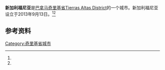 {{Infobox settlement
|name                   = 新加利福尼亚
|native_name            = 
|settlement_type        = [[市_(巴拿马)|市]]
|image_skyline          = 
|image_caption          = 
|image_alt              = 
|pushpin_map            =
|coordinates_display    = inline,title
|coordinates_region     = PA
|subdivision_type       = 国家
|subdivision_name       = {{flag|Panama}}
|subdivision_type1      = [[巴拿马行政区划|省份]]
|subdivision_name1      = [[奇里基省|奇里基省]]
|subdivision_type2      = [[区_(巴拿马)|区]]
|subdivision_name2      = [[Tierras_Altas_District|Tierras Altas]]
|leader_title           = 
|leader_name            = 
|established_title      = 设立时间
|established_date       = 2013年<ref name=law>Ley 55 del 13 de septiembre del 2013.</ref><ref name=prensa>{{cite news|title=Tierras Altas, nuevo municipio chiricano|url=http://impresa.prensa.com/nacionales/Tierras-Altas-nuevo-municipio-chiricano_0_3755624441.html|accessdate=May 29, 2015|work=[[La_Prensa_(Panama_City)|La Prensa]]|date=September 17, 2013|archive-url=https://web.archive.org/web/20150529065849/http://impresa.prensa.com/nacionales/Tierras-Altas-nuevo-municipio-chiricano_0_3755624441.html|archive-date=2015-05-29|dead-url=yes}}</ref>
|area_land_km2          = 
|area_footnotes         = 
|population_as_of       = 
|population_total       = 
|population_footnotes   = 
|population_density_km2 = 
|population_note        = 
|timezone1              = [[北美东部时区|东部时区]]
|utc_offset1            = −5
|latd                   = 
|latm                   = 
|lats                   = 
|latNS                  = 
|longd                  = 
|longm                  = 
|longs                  = 
|longEW                 = }}

'''新加利福尼亚'''是[[巴拿马|巴拿马]][[奇里基省|奇里基省]][[Tierras_Altas_District|Tierras Altas District]]的一个城市。新加利福尼亚设立于2013年9月13日。<ref name="law"/><ref name="prensa"/>

==参考资料==
{{reflist}}

{{Chiriquí Province}}

{{coord missing|Panama}}

[[Category:奇里基省城市|Category:奇里基省城市]]

{{Panama-geo-stub}}